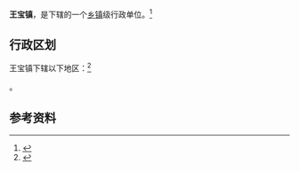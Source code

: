 {{中国乡级行政区|21/14/21/114/000}}

'''王宝镇'''，是{{PRC admin/fullname|21/14/21/114/000|3}}下辖的一个[[乡镇|乡镇]]级行政单位。<ref>{{PRC admin/ref sgc|{{PRC admin/parent|21/14/21/114/000}}}}</ref>

== 行政区划 ==

王宝镇下辖以下地区：<ref>{{PRC admin/ref sgc|21/14/21/114/000}}</ref>

{{PRC admin/children|21/14/21/114/000}}。

== 参考资料 ==

{{reflist}}

{{行政区划小作品}}
{{PRC admin/navcat|21/14/21/114/000}}